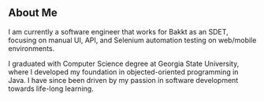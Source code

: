 ## About Me

I am currently a software engineer that works for Bakkt as an SDET, focusing on manual UI, API, and Selenium automation testing on web/mobile environments.

I graduated with Computer Science degree at Georgia State University, where I developed my foundation in objected-oriented programming in Java. I have since been driven by my passion in software development towards life-long learning.